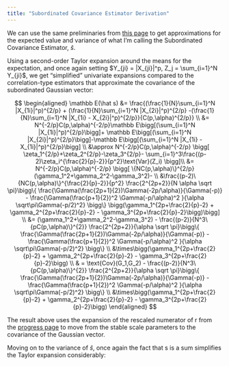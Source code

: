 ```yaml
---
title: "Subordinated Covariance Estimator Derivation"
---
```


We can use the same preliminaries from [this page](corr_variance_derivation.qmd) to get approximations for the expected value and variance of what I'm calling the Subordinated Covariance Estimator, $\hat s$.

Using a second-order Taylor expansion around the means for the expectation, and once again setting $Y_{ji} = |X_{ji}|^p, Z_j = \sum_{i=1}^N Y_{ji}$, we get "simplified" univariate expansions compared to the correlation-type estimators that approximate the covariance of the subordinated Gaussian vector:

$$
\begin{aligned}
\mathbb E(\hat s) &= \frac{(\frac{1}{N}\sum_{i=1}^N |X_{1i}|^p)^{2/p} + (\frac{1}{N}\sum_{i=1}^N |X_{2i}|^p)^{2/p} -(\frac{1}{N}\sum_{i=1}^N |X_{1i} - X_{2i}|^p)^{2/p}}{C(p,\alpha)^{2/p}} \\
&= N^{-2/p}C(p,\alpha)^{-2/p}\mathbb E\bigg[(\sum_{i=1}^N |X_{1i}|^p)^{2/p}\bigg]+ \mathbb E\bigg[(\sum_{i=1}^N |X_{2i}|^p)^{2/p}\bigg]-\mathbb E\bigg[(\sum_{i=1}^N |X_{1i} - X_{1i}|^p)^{2/p}\bigg] \\ 
&\approx N^{-2/p}C(p,\alpha)^{-2/p} \bigg[ \zeta_1^{2/p}+\zeta_2^{2/p}-\zeta_3^{2/p}-
    \sum_{i=1}^3\frac{(p-2)\zeta_i^{\frac{2}{p}-2}}{p^2}\text{Var}(Z_i) 
 \bigg]\\
 &= N^{-2/p}C(p,\alpha)^{-2/p} \bigg[ \{NC(p,\alpha)\}^{2/p}(\gamma_1^2+\gamma_2^2-\gamma_3^2)- \\
 &\frac{(p-2)\{NC(p,\alpha)\}^{\frac{2}{p}-2}}{p^2} \frac{2^{2p+2}}{N \alpha \sqrt \pi}\bigg\{ \frac{\Gamma(\frac{2p+1}{2})\Gamma(-2p/\alpha)}{\Gamma(-p)} - \frac{\Gamma(\frac{p+1}{2})^2 \Gamma(-p/\alpha)^2 }{\alpha \sqrt\pi\Gamma(-p/2)^2} \bigg\} \bigg(\gamma_1^{2p+\frac{2}{p}-2} + \gamma_2^{2p+\frac{2}{p}-2} - \gamma_3^{2p+\frac{2}{p}-2}\bigg)\bigg] \\
 &= (\gamma_1^2+\gamma_2^2-\gamma_3^2) - \frac{(p-2)}{N^3\{pC(p,\alpha)\}^{2}} \frac{2^{2p+2}}{\alpha \sqrt \pi}\bigg\{ \frac{\Gamma(\frac{2p+1}{2})\Gamma(-2p/\alpha)}{\Gamma(-p)} - \frac{\Gamma(\frac{p+1}{2})^2 \Gamma(-p/\alpha)^2 }{\alpha \sqrt\pi\Gamma(-p/2)^2} \bigg\} \\ &\times\bigg(\gamma_1^{2p+\frac{2}{p}-2} + \gamma_2^{2p+\frac{2}{p}-2} - \gamma_3^{2p+\frac{2}{p}-2}\bigg) \\
 & = \text{Cov}(G_1,G_2) -
 \frac{(p-2)}{N^3\{pC(p,\alpha)\}^{2}} \frac{2^{2p+2}}{\alpha \sqrt \pi}\bigg\{ \frac{\Gamma(\frac{2p+1}{2})\Gamma(-2p/\alpha)}{\Gamma(-p)} - \frac{\Gamma(\frac{p+1}{2})^2 \Gamma(-p/\alpha)^2 }{\alpha \sqrt\pi\Gamma(-p/2)^2} \bigg\} \\ &\times\bigg(\gamma_1^{2p+\frac{2}{p}-2} + \gamma_2^{2p+\frac{2}{p}-2} - \gamma_3^{2p+\frac{2}{p}-2}\bigg)
\end{aligned}
$$

The result above uses the expansion of the rescaled numerator of r from the [progress page](progress.qmd) to move from the stable scale parameters to the covariance of the Gaussian vector.

Moving on to the variance of $\hat s$, once again the fact that s is a sum simplifies the Taylor expansion considerably:

